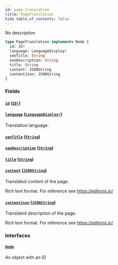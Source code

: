 ```yaml
---
id: page-translation
title: PageTranslation
hide_table_of_contents: false
---
```


No description

```graphql
type PageTranslation implements Node {
  id: ID!
  language: LanguageDisplay!
  seoTitle: String
  seoDescription: String
  title: String
  content: JSONString
  contentJson: JSONString
}
```

### Fields

#### [`id`](#) ([`ID!`](../../../developer/api-reference/scalars/id))

#### [`language`](#) ([`LanguageDisplay!`](../../../developer/api-reference/objects/language-display))

Translation language.

#### [`seoTitle`](#) ([`String`](../../../developer/api-reference/scalars/string))

#### [`seoDescription`](#) ([`String`](../../../developer/api-reference/scalars/string))

#### [`title`](#) ([`String`](../../../developer/api-reference/scalars/string))

#### [`content`](#) ([`JSONString`](../../../developer/api-reference/scalars/jsonstring))

Translated content of the page.

Rich text format. For reference see https://editorjs.io/

#### [`contentJson`](#) ([`JSONString`](../../../developer/api-reference/scalars/jsonstring))

Translated description of the page.

Rich text format. For reference see https://editorjs.io/

### Interfaces

#### [`Node`](../../../developer/api-reference/interfaces/node)

An object with an ID
